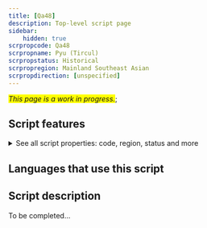 ```yaml
---
title: [Qa48]
description: Top-level script page
sidebar:
    hidden: true
scrpropcode: Qa48
scrpropname: Pyu (Tircul)
scrpropstatus: Historical
scrpropregion: Mainland Southeast Asian
scrpropdirection: [unspecified]
---
```


<span style='background-color:yellow'>_This page is a work in progress._</span>;


## Script features

<details>
<summary> See all script properties: code, region, status and more</summary>
<ScriptInfo />
</details>

## Languages that use this script

<WsList script='Qa48' wsMax='5' />

## Script description

To be completed...

